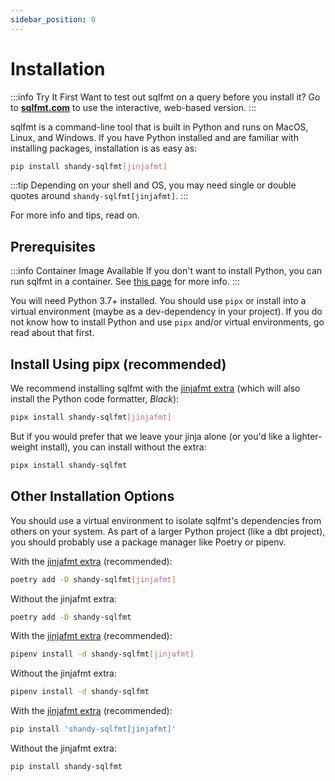 ```yaml
---
sidebar_position: 0
---
```



# Installation

:::info Try It First
Want to test out sqlfmt on a query before you install it? Go to [**sqlfmt.com**](https://sqlfmt.com) to use the interactive, web-based version.
:::

sqlfmt is a command-line tool that is built in Python and runs on MacOS, Linux, and Windows.
If you have Python installed and are familiar with installing packages, installation is as
easy as:

```bash
pip install shandy-sqlfmt[jinjafmt]
```
:::tip
Depending on your shell and OS, you may need single or double quotes around `shandy-sqlfmt[jinjafmt]`.
:::

For more info and tips, read on.

## Prerequisites

:::info Container Image Available
If you don't want to install Python, you can run sqlfmt in a container. See [this page](./using-container) for more info.
:::

You will need Python 3.7+ installed. You should use `pipx` or install into a virtual environment (maybe as a dev-dependency in your project). If you do not know how to install Python and use `pipx` and/or virtual environments, go read about that first.

## Install Using pipx (recommended)

We recommend installing sqlfmt with the [jinjafmt extra](./formatting-jinja.md) (which will also install the Python code formatter, *Black*):

```bash
pipx install shandy-sqlfmt[jinjafmt]
```

But if you would prefer that we leave your jinja alone (or you'd like a lighter-weight install), you can install without the extra:
```bash
pipx install shandy-sqlfmt
```


## Other Installation Options

You should use a virtual environment to isolate sqlfmt's dependencies from others on your system. As part of a larger Python project (like a dbt project), you should probably use a package manager like Poetry or pipenv.

<Tabs>
<TabItem value="poetry" label="Poetry" default>

With the [jinjafmt extra](./formatting-jinja.md) (recommended):

```bash
poetry add -D shandy-sqlfmt[jinjafmt]
```

Without the jinjafmt extra:

```bash
poetry add -D shandy-sqlfmt
```

</TabItem>
<TabItem value="pipenv" label="pipenv" default>

With the [jinjafmt extra](./formatting-jinja.md) (recommended):

```bash
pipenv install -d shandy-sqlfmt[jinjafmt]
```

Without the jinjafmt extra:

```bash
pipenv install -d shandy-sqlfmt
```

</TabItem>
<TabItem value="pip" label="pip" default>

With the [jinjafmt extra](./formatting-jinja.md) (recommended):

```bash
pip install 'shandy-sqlfmt[jinjafmt]'
```

Without the jinjafmt extra:

```bash
pip install shandy-sqlfmt
```

</TabItem>
</Tabs>
